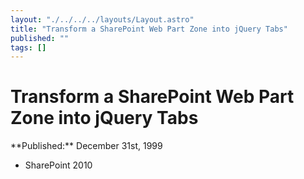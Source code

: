 ```yaml
---
layout: "./../../../layouts/Layout.astro"
title: "Transform a SharePoint Web Part Zone into jQuery Tabs"
published: ""
tags: []
---
```


#  Transform a SharePoint Web Part Zone into jQuery Tabs

<time datetime="2000-01-01T00:00:00.000Z">
**Published:**
December 31st, 1999
</time>

- SharePoint 2010	
